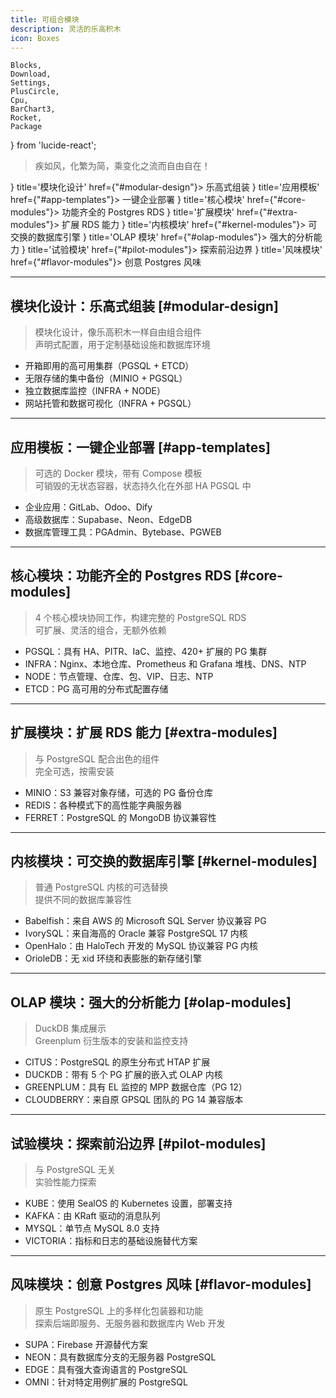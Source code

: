 ```yaml
---
title: 可组合模块
description: 灵活的乐高积木
icon: Boxes
---
```


    Blocks,
    Download,
    Settings,
    PlusCircle,
    Cpu,
    BarChart3,
    Rocket,
    Package
} from 'lucide-react';

> 疾如风，化繁为简，乘变化之流而自由自在！

<Cards>
    <Card icon={<Blocks className="text-blue-600"/>} title='模块化设计' href={"#modular-design"}>
        乐高式组装
    </Card>
    <Card icon={<Download className="text-green-600"/>} title='应用模板' href={"#app-templates"}>
        一键企业部署
    </Card>
    <Card icon={<Settings className="text-purple-600"/>} title='核心模块' href={"#core-modules"}>
        功能齐全的 Postgres RDS
    </Card>
    <Card icon={<PlusCircle className="text-orange-600"/>} title='扩展模块' href={"#extra-modules"}>
        扩展 RDS 能力
    </Card>
    <Card icon={<Cpu className="text-cyan-600"/>} title='内核模块' href={"#kernel-modules"}>
        可交换的数据库引擎
    </Card>
    <Card icon={<BarChart3 className="text-red-600"/>} title='OLAP 模块' href={"#olap-modules"}>
        强大的分析能力
    </Card>
    <Card icon={<Rocket className="text-violet-600"/>} title='试验模块' href={"#pilot-modules"}>
        探索前沿边界
    </Card>
    <Card icon={<Package className="text-amber-600"/>} title='风味模块' href={"#flavor-modules"}>
        创意 Postgres 风味
    </Card>
</Cards>

--------

## 模块化设计：乐高式组装 [#modular-design]

> 模块化设计，像乐高积木一样自由组合组件\
> 声明式配置，用于定制基础设施和数据库环境

- 开箱即用的高可用集群（PGSQL + ETCD）
- 无限存储的集中备份（MINIO + PGSQL）
- 独立数据库监控（INFRA + NODE）
- 网站托管和数据可视化（INFRA + PGSQL）

--------

## 应用模板：一键企业部署 [#app-templates]

> 可选的 Docker 模块，带有 Compose 模板\
> 可销毁的无状态容器，状态持久化在外部 HA PGSQL 中

- 企业应用：GitLab、Odoo、Dify
- 高级数据库：Supabase、Neon、EdgeDB
- 数据库管理工具：PGAdmin、Bytebase、PGWEB

--------

## 核心模块：功能齐全的 Postgres RDS [#core-modules]

> 4 个核心模块协同工作，构建完整的 PostgreSQL RDS\
> 可扩展、灵活的组合，无额外依赖

- PGSQL：具有 HA、PITR、IaC、监控、420+ 扩展的 PG 集群
- INFRA：Nginx、本地仓库、Prometheus 和 Grafana 堆栈、DNS、NTP
- NODE：节点管理、仓库、包、VIP、日志、NTP
- ETCD：PG 高可用的分布式配置存储

--------

## 扩展模块：扩展 RDS 能力 [#extra-modules]

> 与 PostgreSQL 配合出色的组件\
> 完全可选，按需安装

- MINIO：S3 兼容对象存储，可选的 PG 备份仓库
- REDIS：各种模式下的高性能字典服务器
- FERRET：PostgreSQL 的 MongoDB 协议兼容性

--------

## 内核模块：可交换的数据库引擎 [#kernel-modules]

> 普通 PostgreSQL 内核的可选替换\
> 提供不同的数据库兼容性

- Babelfish：来自 AWS 的 Microsoft SQL Server 协议兼容 PG
- IvorySQL：来自海高的 Oracle 兼容 PostgreSQL 17 内核
- OpenHalo：由 HaloTech 开发的 MySQL 协议兼容 PG 内核
- OrioleDB：无 xid 环绕和表膨胀的新存储引擎

--------

## OLAP 模块：强大的分析能力 [#olap-modules]

> DuckDB 集成展示\
> Greenplum 衍生版本的安装和监控支持

- CITUS：PostgreSQL 的原生分布式 HTAP 扩展
- DUCKDB：带有 5 个 PG 扩展的嵌入式 OLAP 内核
- GREENPLUM：具有 EL 监控的 MPP 数据仓库（PG 12）
- CLOUDBERRY：来自原 GPSQL 团队的 PG 14 兼容版本

--------

## 试验模块：探索前沿边界 [#pilot-modules]

> 与 PostgreSQL 无关\
> 实验性能力探索

- KUBE：使用 SealOS 的 Kubernetes 设置，部署支持
- KAFKA：由 KRaft 驱动的消息队列
- MYSQL：单节点 MySQL 8.0 支持
- VICTORIA：指标和日志的基础设施替代方案

--------

## 风味模块：创意 Postgres 风味 [#flavor-modules]

> 原生 PostgreSQL 上的多样化包装器和功能\
> 探索后端即服务、无服务器和数据库内 Web 开发

- SUPA：Firebase 开源替代方案
- NEON：具有数据库分支的无服务器 PostgreSQL
- EDGE：具有强大查询语言的 PostgreSQL
- OMNI：针对特定用例扩展的 PostgreSQL